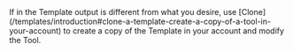 <Tip>
If in the Template output is different from what you desire, use [Clone](/templates/introduction#clone-a-template-create-a-copy-of-a-tool-in-your-account)
to create a copy of the Template in your account and modify the Tool.
</Tip>
